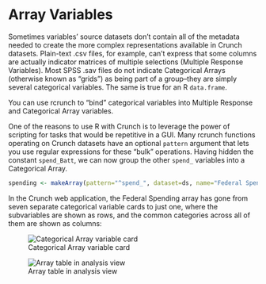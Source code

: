 <!--
%\VignetteEngine{knitr::knitr}
%\VignetteIndexEntry{Array Variables}
-->

# Array Variables

Sometimes variables' source datasets don't contain all of the metadata needed to create the more complex representations available in Crunch datasets. Plain-text .csv files, for example, can't express that some columns are actually indicator matrices of multiple selections (Multiple Response Variables). Most SPSS .sav files do not indicate Categorical Arrays (otherwise known as "grids") as being part of a group--they are simply several categorical variables. The same is true for an R `data.frame`.

You can use rcrunch to "bind" categorical variables into Multiple Response and Categorical Array variables.

One of the reasons to use R with Crunch is to leverage the power of scripting for tasks that would be repetitive in a GUI. Many rcrunch functions operating on Crunch datasets have an optional `pattern` argument that lets you use regular expressions for these "bulk" operations. Having hidden the constant `spend_Batt`, we can now group the other `spend_` variables into a Categorical Array.

```r
spending <- makeArray(pattern="^spend_", dataset=ds, name="Federal Spending")
```

In the Crunch web application, the Federal Spending array has gone from seven separate categorical variable cards to just one, where the subvariables are shown as rows, and the common categories across all of them are shown as columns:

![Categorical Array variable card](array-card.png)

![Array table in analysis view](array-table.png)
